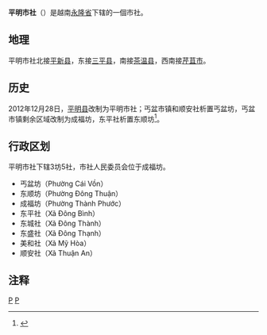 {{Infobox Settlement
|name                   = 平明市社
|settlement_type        = 市社
|official_name          = 
|other_name             = 
|native_name            = {{lang|vi|Thị xã Bình Minh}}
|nickname               = 
|motto                  = 
|image_skyline          = Trung tâm hành chính Bình Minh.jpg
|imagesize              = 
|image_caption          = 
|image_flag             = 
|flag_size              = 
|image_seal             = 
|seal_size              = 
|image_shield           = 
|shield_size            = 
|image_blank_emblem     = 
|blank_emblem_size      = 
|image_map              = {{Infobox mapframe|frame-width=250|zoom=10}}
|mapsize                = 
|map_caption            = 
|image_map1             = 
|mapsize1               = 
|map_caption1           = 
|pushpin_map            = Vietnam
|pushpin_label_position = bottom
|pushpin_map_caption    = 
|pushpin_map1           = 
|pushpin_label_position1= 
|pushpin_map_caption1   = 
|subdivision_type       = 国家
|subdivision_name       = {{flag|Vietnam}}
|subdivision_type1      = [[越南行政区划|省]]
|subdivision_name1      = [[永隆省|永隆省]]
|subdivision_type2      = 行政区划
|subdivision_name2      = 3坊5社
|subdivision_type3      = 
|subdivision_name3      = 
|seat_type              = 
|seat                   = 
|government_type        = 
|leader_title           = 
|leader_name            = 
|leader_title1          = 
|leader_name1           = 
|established_title      = 
|established_date       = 
|area_magnitude         = 
|unit_pref              = 
|area_footnotes         = 
|area_total_km2         = 93.62
|area_land_km2          = 
|area_water_km2         = 
|area_water_percent     = 
|area_urban_km2         = 
|area_metro_km2         = 
|population_as_of       = 2019年
|population_footnotes   = 
|population_note        = 
|population_total       = 94862
|population_density_km2 = auto
|population_metro             = 
|population_density_metro_km2 = 
|population_urban             = 
|population_density_urban_km2 = 
|timezone               = [[越南标准时间|越南标准时间]]
|utc_offset             = +7
|elevation_footnotes    = 
|elevation_m            = 
|coor_type              = 
|coordinates            = 
|postal_code_type       = 
|postal_code            = 
|area_code              = 
|website                = [https://binhminh.vinhlong.gov.vn 平明市社电子信息门户网站]
|footnotes              = 
}}
'''平明市社'''（{{vie|v='''Thị Xã Bình Minh'''}}）是越南[[永隆省|永隆省]]下辖的一個市社。

==地理==
平明市社北接[[平新县|平新县]]，东接[[三平县|三平县]]，南接[[茶温县|茶温县]]，西南接[[芹苴市|芹苴市]]。

==历史==
2012年12月28日，[[平明县|平明县]]改制为平明市社；丐盆市镇和顺安社析置丐盆坊，丐盆市镇剩余区域改制为成福坊，东平社析置东顺坊<ref>{{Cite web |url=https://thuvienphapluat.vn/van-ban/Bo-may-hanh-chinh/Nghi-quyet-89-NQ-CP-nam-2012-thanh-lap-thi-xa-Binh-Minh-dieu-chinh-dia-gioi-162798.aspx |title=Nghị quyết 89/NQ-CP năm 2012 thành lập thị xã Bình Minh và điều chỉnh địa giới hành chính để thành lập phường thuộc thị xã Bình Minh, tỉnh Vĩnh Long do Chính phủ ban hành |accessdate=2020-03-20 |archive-date=2020-04-01 |archive-url=https://web.archive.org/web/20200401174345/https://thuvienphapluat.vn/van-ban/Bo-may-hanh-chinh/Nghi-quyet-89-NQ-CP-nam-2012-thanh-lap-thi-xa-Binh-Minh-dieu-chinh-dia-gioi-162798.aspx |dead-url=no }}</ref>。

==行政区划==
平明市社下辖3坊5社，市社人民委员会位于成福坊。
*丐盆坊（Phường Cái Vồn）
*东顺坊（Phường Đông Thuận）
*成福坊（Phường Thành Phước）
*东平社（Xã Đông Bình）
*东城社（Xã Đông Thành）
*东盛社（Xã Đông Thạnh）
*美和社（Xã Mỹ Hòa）
*顺安社（Xã Thuận An）

==注释==
{{reflist|2}}

{{永隆省行政区划}}
{{越南九龙江三角洲之县市镇区域划分}}

[[Category:越南市社|P]]
[[Category:永隆省|P]]